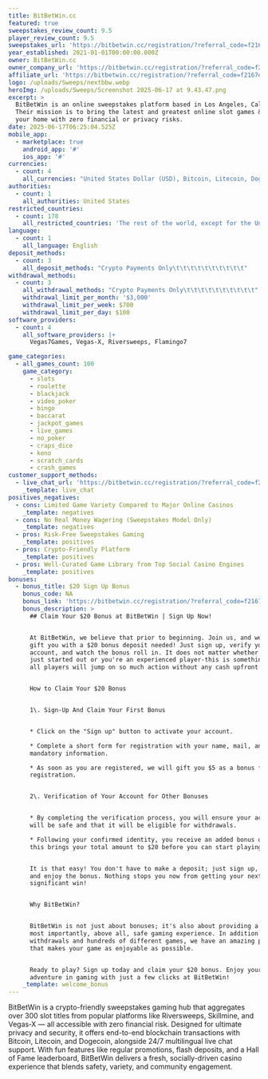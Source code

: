 ```yaml
---
title: BitBetWin.cc
featured: true
sweepstakes_review_count: 9.5
player_review_count: 9.5
sweepstakes_url: 'https://bitbetwin.cc/registration/?referral_code=f2167e3198'
year_established: 2021-01-01T00:00:00.000Z
owner: BitBetWin.cc
owner_company_url: 'https://bitbetwin.cc/registration/?referral_code=f2167e3198'
affiliate_url: 'https://bitbetwin.cc/registration/?referral_code=f2167e3198'
logo: /uploads/Sweeps/nextbbw.webp
heroImg: /uploads/Sweeps/Screenshot 2025-06-17 at 9.43.47.png
excerpt: >
  BitBetWin is an online sweepstakes platform based in Los Angeles, California.
  Their mission is to bring the latest and greatest online slot games & slots to
  your home with zero financial or privacy risks.
date: 2025-06-17T06:25:04.525Z
mobile_app:
  - marketplace: true
    android_app: '#'
    ios_app: '#'
currencies:
  - count: 4
    all_currencies: "United States Dollar (USD), Bitcoin, Litecoin, Dogecoin\t\t\t\t\t\t\t\t\t\t"
authorities:
  - count: 1
    all_authorities: United States
restricted_countries:
  - count: 178
    all_restricted_countries: 'The rest of the world, except for the United States of America.'
language:
  - count: 1
    all_language: English
deposit_methods:
  - count: 3
    all_deposit_methods: "Crypto Payments Only\t\t\t\t\t\t\t\t\t\t"
withdrawal_methods:
  - count: 3
    all_withdrawal_methods: "Crypto Payments Only\t\t\t\t\t\t\t\t\t\t"
    withdrawal_limit_per_month: '$3,000'
    withdrawal_limit_per_week: $700
    withdrawal_limit_per_day: $100
software_providers:
  - count: 4
    all_software_providers: |+
      Vegas7Games, Vegas‑X, Riversweeps, Flamingo7

game_categories:
  - all_games_count: 100
    game_category:
      - slots
      - roulette
      - blackjack
      - video_poker
      - bingo
      - baccarat
      - jackpot_games
      - live_games
      - no_poker
      - craps_dice
      - keno
      - scratch_cards
      - crash_games
customer_support_methods:
  - live_chat_url: 'https://bitbetwin.cc/registration/?referral_code=f2167e3198'
    _template: live_chat
positives_negatives:
  - cons: Limited Game Variety Compared to Major Online Casinos
    _template: negatives
  - cons: No Real Money Wagering (Sweepstakes Model Only)
    _template: negatives
  - pros: Risk-Free Sweepstakes Gaming
    _template: positives
  - pros: Crypto-Friendly Platform
    _template: positives
  - pros: Well-Curated Game Library from Top Social Casino Engines
    _template: positives
bonuses:
  - bonus_title: $20 Sign Up Bonus
    bonus_code: NA
    bonus_link: 'https://bitbetwin.cc/registration/?referral_code=f2167e3198'
    bonus_description: >
      ## Claim Your $20 Bonus at BitBetWin | Sign Up Now!


      At BitBetWin, we believe that prior to beginning. Join us, and we will
      gift you with a $20 bonus deposit needed! Just sign up, verify your
      account, and watch the bonus roll in. It does not matter whether you have
      just started out or you're an experienced player-this is something that
      all players will jump on so much action without any cash upfront.


      How to Claim Your $20 Bonus


      1\. Sign-Up And Claim Your First Bonus 


      * Click on the "Sign up" button to activate your account. 

      * Complete a short form for registration with your name, mail, and other
      mandatory information.

      * As soon as you are registered, we will gift you $5 as a bonus for
      registration.


      2\. Verification of Your Account for Other Bonuses 


      * By completing the verification process, you will ensure your account
      will be safe and that it will be eligible for withdrawals. 

      * Following your confirmed identity, you receive an added bonus of $15;
      this brings your total amount to $20 before you can start playing!


      It is that easy! You don't have to make a deposit; just sign up, verify,
      and enjoy the bonus. Nothing stops you now from getting your next
      significant win!


      Why BitBetWin?


      BitBetWin is not just about bonuses; it's also about providing a nice and,
      most importantly, above all, safe gaming experience. In addition to fast
      withdrawals and hundreds of different games, we have an amazing platform
      that makes your game as enjoyable as possible.


      Ready to play? Sign up today and claim your $20 bonus. Enjoy your next
      adventure in gaming with just a few clicks at BitBetWin!
    _template: welcome_bonus
---
```


BitBetWin is a crypto-friendly sweepstakes gaming hub that aggregates over 300 slot titles from popular platforms like Riversweeps, Skillmine, and Vegas‑X — all accessible with zero financial risk. Designed for ultimate privacy and security, it offers end-to-end blockchain transactions with Bitcoin, Litecoin, and Dogecoin, alongside 24/7 multilingual live chat support. With fun features like regular promotions, flash deposits, and a Hall of Fame leaderboard, BitBetWin delivers a fresh, socially-driven casino experience that blends safety, variety, and community engagement.
